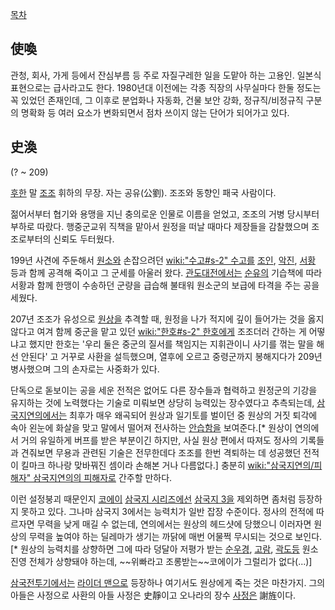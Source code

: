 [[목차]]

== 使喚 ==
관청, 회사, 가게 등에서 잔심부름 등 주로 자질구레한 일을 도맡아 하는 고용인. 일본식 표현으로는 급사라고도 한다. 1980년대 이전에는 각종 직장의 사무실마다 한둘 정도는 꼭 있었던 존재인데, 그 이후로 분업화나 자동화, 건물 보안 강화, 정규직/비정규직 구분의 명확화 등 여러 요소가 변화되면서 점차 쓰이지 않는 단어가 되어가고 있다.  

== 史渙 ==

(? ~ 209)

[[후한]] 말 [[조조]] 휘하의 무장. 자는 공유(公劉). 조조와 동향인 패국 사람이다.

젊어서부터 협기와 용맹을 지닌 충의로운 인물로 이름을 얻었고, 조조의 거병 당시부터 부하로 따랐다. 행중군교위 직책을 맡아서 원정을 떠날 때마다 제장들을 감찰했으며 조조로부터의 신뢰도 두터웠다.

199년 사견에 주둔해서 [[원소]]와 손잡으려던 [[wiki:"수고#s-2" 수고]]를 [[조인]], [[악진]], [[서황]] 등과 함께 공격해 죽이고 그 군세를 아울러 왔다. [[관도대전]]에서는 [[순유]]의 기습책에 따라 서황과 함께 한맹이 수송하던 군량을 급습해 불태워 원소군의 보급에 타격을 주는 공을 세웠다.

207년 조조가 유성으로 [[원상]]을 추격할 때, 원정을 나가 적지에 깊이 들어가는 것을 옳지 않다고 여겨 함께 중군을 맡고 있던 [[wiki:"한호#s-2" 한호]]에게 조조더러 간하는 게 어떻냐고 했지만 한호는 '우리 둘은 중군의 질서를 책임지는 지휘관이니 사기를 꺾는 말을 해선 안된다' 고 거꾸로 사환을 설득했으며, 열후에 오르고 중령군까지 봉해지다가 209년 병사했으며 그의 손자로는 사중화가 있다.

단독으로 돋보이는 공을 세운 전적은 없어도 다른 장수들과 협력하고 원정군의 기강을 유지하는 것에 노력했다는 기술로 미뤄보면 상당히 능력있는 장수였다고 추측되는데, [[삼국지연의]]에서는 최후가 매우 왜곡되어 원상과 일기토를 벌이던 중 원상의 거짓 퇴각에 속아 왼눈에 화살을 맞고 말에서 떨어져 전사하는 [[안습]]함을 보여준다.[* 원상이 연의에서 거의 유일하게 버프를 받은 부분이긴 하지만, 사실 원상 편에서 따져도 정사의 기록들과 견줘보면 무용과 관련된 기술은 전무한데다 조조를 한번 격퇴하는 데 성공했던 전적이 킬마크 하나랑 맞바꿔진 셈이라 손해본 거나 다름없다.] 충분히 [[wiki:"삼국지연의/피해자" 삼국지연의의 피해자]]로 간주할 만하다.

이런 설정붕괴 때문인지 [[코에이]] [[삼국지 시리즈]]에선 [[삼국지 3]]을 제외하면 좀처럼 등장하지 못하고 있다. 그나마 삼국지 3에서는 능력치가 일반 잡장 수준이다. 정사의 전적에 따르자면 무력을 낮게 매길 수 없는데, 연의에서는 원상의 헤드샷에 당했으니 이러자면 원상의 무력을 높여야 하는 딜레마가 생기는 까닭에 매번 어물쩍 무시되는 것으로 보인다.[* 원상의 능력치를 상향하면 그에 따라 덩달아 저평가 받는 [[순우경]], [[고람]], [[곽도]]등 원소 진영 전체가 상향돼야 하는데, ~~위빠라고 조롱받는~~코에이가 그럴리가 없다(...)]

[[삼국전투기]]에서는 [[라이더 맨]]으로 등장하나 여기서도 원상에게 죽는 것은 마찬가지. 그의 아들은 사정으로 사환의 아들 사정은 史靜이고 오나라의 장수 [[사정]]은 謝旌이다.

